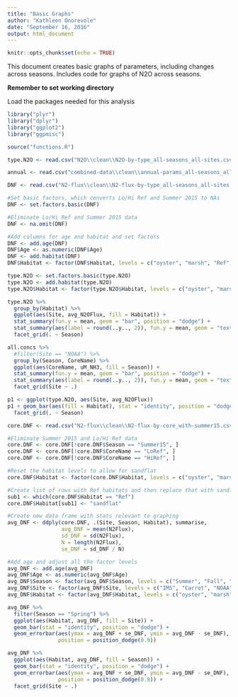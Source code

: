 ```yaml
---
title: "Basic Graphs"
author: "Kathleen Onorevole"
date: "September 16, 2016"
output: html_document
---
```


```r
knitr::opts_chunk$set(echo = TRUE)
```

This document creates basic graphs of parameters, including changes across seasons.
Includes code for graphs of N2O across seasons.

**Remember to set working directory**

Load the packages needed for this analysis
```r

library("plyr")
library("dplyr")
library("ggplot2")
library("ggpmisc")

source("functions.R")
```

``` r

type.N2O <- read.csv("N2O\\clean\\N2O-by-type_all-seasons_all-sites.csv", header = T)

annual <- read.csv("combined-data\\clean\\annual-params_all-seasons_all-sites.csv", header = T)

DNF <- read.csv("N2-flux\\clean\\N2-flux-by-type_all-seasons_all-sites.csv", header = T)

#Set basic factors, which converts Lo/Hi Ref and Summer 2015 to NAs
DNF <- set.factors.basic(DNF)

#Eliminate Lo/Hi Ref and Summer 2015 data
DNF <- na.omit(DNF)

#Add columns for age and habitat and set factors
DNF <- add.age(DNF)
DNF$Age <- as.numeric(DNF$Age)
DNF <- add.habitat(DNF)
DNF$Habitat <- factor(DNF$Habitat, levels = c("oyster", "marsh", "Ref"))

```

``` r

type.N2O <- set.factors.basic(type.N2O)
type.N2O <- add.habitat(type.N2O)
type.N2O$Habitat <- factor(type.N2O$Habitat, levels = c("oyster", "marsh", "Ref"))

type.N2O %>%
  group_by(Habitat) %>%
  ggplot(aes(Site, avg_N2OFlux, fill = Habitat)) +
  stat_summary(fun.y = mean, geom = "bar", position = "dodge") +
  stat_summary(aes(label = round(..y.., 2)), fun.y = mean, geom = "text", size = 3) +
  facet_grid(. ~ Season)

all.concs %>%
  #filter(Site == "NOAA") %>%
  group_by(Season, CoreName) %>%
  ggplot(aes(CoreName, uM_NH3, fill = Season)) +
  stat_summary(fun.y = mean, geom = "bar", position = "dodge") +
  stat_summary(aes(label = round(..y.., 2)), fun.y = mean, geom = "text", size = 3) +
  facet_grid(Site ~ .)

p1 <- ggplot(type.N2O, aes(Site, avg_N2OFlux))
p1 + geom_bar(aes(fill = Habitat), stat = "identity", position = "dodge") +
  facet_grid(. ~ Season)


```

``` r

core.DNF <- read.csv("N2-flux\\clean\\N2-flux-by-core_with-summer15.csv", header = T)

#Eliminate Summer 2015 and Lo/Hi Ref data
core.DNF <- core.DNF[!core.DNF$Season == "Summer15", ]
core.DNF <- core.DNF[!core.DNF$CoreName == "LoRef", ]
core.DNF <- core.DNF[!core.DNF$CoreName == "HiRef", ]

#Reset the habitat levels to allow for sandflat
core.DNF$Habitat <- factor(core.DNF$Habitat, levels = c("oyster", "marsh", "Ref", "sandflat"))

#Create list of rows with Ref habitats and then replace that with sandflat
sub1 <- which(core.DNF$Habitat == "Ref")
core.DNF$Habitat[sub1] <- "sandflat"

#Create new data frame with stats relevant to graphing
avg_DNF <- ddply(core.DNF, .(Site, Season, Habitat), summarise,
                 avg_DNF = mean(N2Flux),
                 sd_DNF = sd(N2Flux),
                 N = length(N2Flux),
                 se_DNF = sd_DNF / N)

#Add age and adjust all the factor levels
avg_DNF <- add.age(avg_DNF)
avg_DNF$Age <- as.numeric(avg_DNF$Age)
avg_DNF$Season <- factor(avg_DNF$Season, levels = c("Summer", "Fall", "Winter", "Spring"))
avg_DNF$Site <- factor(avg_DNF$Site, levels = c("IMS", "Carrot", "NOAA", "Army"))
avg_DNF$Habitat <- factor(avg_DNF$Habitat, levels = c("oyster", "marsh", "sandflat"))

```

``` r

avg_DNF %>%
  filter(Season == "Spring") %>%
  ggplot(aes(Habitat, avg_DNF, fill = Site)) +
  geom_bar(stat = "identity", position = "dodge") +
  geom_errorbar(aes(ymax = avg_DNF + se_DNF, ymin = avg_DNF - se_DNF), width = 0.3,
                position = position_dodge(0.9))

avg_DNF %>%
  ggplot(aes(Habitat, avg_DNF, fill = Season)) +
  geom_bar(stat = "identity", position = "dodge") +
  geom_errorbar(aes(ymax = avg_DNF + se_DNF, ymin = avg_DNF - se_DNF), width = 0.3,
                position = position_dodge(0.9)) +
  facet_grid(Site ~ .)

```

